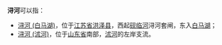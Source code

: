 '''浔河'''可以指：
*[[浔河_(白马湖)|浔河 (白马湖)]]，位于[[江苏省|江苏省]][[洪泽县|洪泽县]]，西起[[砚临河|砚临河]]浔河套闸，东入[[白马湖|白马湖]]；
*[[浔河_(沭河)|浔河 (沭河)]]，位于[[山东省|山东省]]南部，[[沭河|沭河]]的左岸支流。

{{disambig|X|Cat=二字中国地名消歧义}}